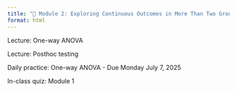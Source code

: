 ```yaml
---
title: "🐚 Module 2: Exploring Continuous Outcomes in More Than Two Groups"
format: html
---
```


::: {.callout-tip title="Tuesday, July 1, 2025" collapse="true" open="true"}

Lecture: One-way ANOVA 

Lecture: Posthoc testing

Daily practice: One-way ANOVA
- Due Monday July 7, 2025

In-class quiz: Module 1

:::